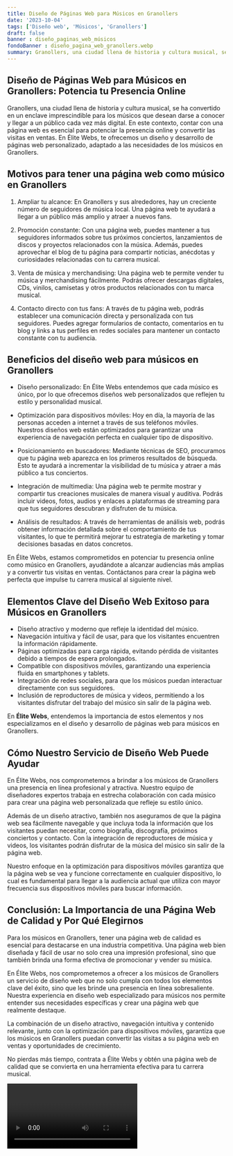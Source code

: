 ```yaml
---
title: Diseño de Páginas Web para Músicos en Granollers
date: '2023-10-04'
tags: ['Diseño web', 'Músicos', 'Granollers']
draft: false
banner : diseño_paginas_web_músicos
fondoBanner : diseño_pagina_web_granollers.webp
summary: Granollers, una ciudad llena de historia y cultura musical, se ha convertido en un enclave imprescindible para los músicos que desean darse a conocer y llegar a un público cada vez más digital. En este contexto, contar con una página web es esencial para potenciar la presencia online y convertir las visitas en ventas. En Élite Webs, te ofrecemos un diseño y desarrollo de páginas web personalizado, adaptado a las necesidades de los músicos en Granollers.
---
```


## Diseño de Páginas Web para Músicos en Granollers: Potencia tu Presencia Online 

Granollers, una ciudad llena de historia y cultura musical, se ha convertido en un enclave imprescindible para los músicos que desean darse a conocer y llegar a un público cada vez más digital. En este contexto, contar con una página web es esencial para potenciar la presencia online y convertir las visitas en ventas. En Élite Webs, te ofrecemos un diseño y desarrollo de páginas web personalizado, adaptado a las necesidades de los músicos en Granollers.

## Motivos para tener una página web como músico en Granollers

1. Ampliar tu alcance: En Granollers y sus alrededores, hay un creciente número de seguidores de música local. Una página web te ayudará a llegar a un público más amplio y atraer a nuevos fans.

2. Promoción constante: Con una página web, puedes mantener a tus seguidores informados sobre tus próximos conciertos, lanzamientos de discos y proyectos relacionados con la música. Además, puedes aprovechar el blog de tu página para compartir noticias, anécdotas y curiosidades relacionadas con tu carrera musical.

3. Venta de música y merchandising: Una página web te permite vender tu música y merchandising fácilmente. Podrás ofrecer descargas digitales, CDs, vinilos, camisetas y otros productos relacionados con tu marca musical.

4. Contacto directo con tus fans: A través de tu página web, podrás establecer una comunicación directa y personalizada con tus seguidores. Puedes agregar formularios de contacto, comentarios en tu blog y links a tus perfiles en redes sociales para mantener un contacto constante con tu audiencia.

## Beneficios del diseño web para músicos en Granollers

- Diseño personalizado: En Élite Webs entendemos que cada músico es único, por lo que ofrecemos diseños web personalizados que reflejen tu estilo y personalidad musical.

- Optimización para dispositivos móviles: Hoy en día, la mayoría de las personas acceden a internet a través de sus teléfonos móviles. Nuestros diseños web están optimizados para garantizar una experiencia de navegación perfecta en cualquier tipo de dispositivo.

- Posicionamiento en buscadores: Mediante técnicas de SEO, procuramos que tu página web aparezca en los primeros resultados de búsqueda. Esto te ayudará a incrementar la visibilidad de tu música y atraer a más público a tus conciertos.

- Integración de multimedia: Una página web te permite mostrar y compartir tus creaciones musicales de manera visual y auditiva. Podrás incluir videos, fotos, audios y enlaces a plataformas de streaming para que tus seguidores descubran y disfruten de tu música.

- Análisis de resultados: A través de herramientas de análisis web, podrás obtener información detallada sobre el comportamiento de tus visitantes, lo que te permitirá mejorar tu estrategia de marketing y tomar decisiones basadas en datos concretos.

En Élite Webs, estamos comprometidos en potenciar tu presencia online como músico en Granollers, ayudándote a alcanzar audiencias más amplias y a convertir tus visitas en ventas. Contáctanos para crear la página web perfecta que impulse tu carrera musical al siguiente nivel.

<GifSeo />

<Cta />

## Elementos Clave del Diseño Web Exitoso para Músicos en Granollers

- Diseño atractivo y moderno que refleje la identidad del músico.
- Navegación intuitiva y fácil de usar, para que los visitantes encuentren la información rápidamente.
- Páginas optimizadas para carga rápida, evitando pérdida de visitantes debido a tiempos de espera prolongados.
- Compatible con dispositivos móviles, garantizando una experiencia fluida en smartphones y tablets.
- Integración de redes sociales, para que los músicos puedan interactuar directamente con sus seguidores.
- Inclusión de reproductores de música y videos, permitiendo a los visitantes disfrutar del trabajo del músico sin salir de la página web.

En **Élite Webs**, entendemos la importancia de estos elementos y nos especializamos en el diseño y desarrollo de páginas web para músicos en Granollers.

## Cómo Nuestro Servicio de Diseño Web Puede Ayudar

En Élite Webs, nos comprometemos a brindar a los músicos de Granollers una presencia en línea profesional y atractiva. Nuestro equipo de diseñadores expertos trabaja en estrecha colaboración con cada músico para crear una página web personalizada que refleje su estilo único.

Además de un diseño atractivo, también nos aseguramos de que la página web sea fácilmente navegable y que incluya toda la información que los visitantes puedan necesitar, como biografía, discografía, próximos conciertos y contacto. Con la integración de reproductores de música y videos, los visitantes podrán disfrutar de la música del músico sin salir de la página web.

Nuestro enfoque en la optimización para dispositivos móviles garantiza que la página web se vea y funcione correctamente en cualquier dispositivo, lo cual es fundamental para llegar a la audiencia actual que utiliza con mayor frecuencia sus dispositivos móviles para buscar información.

## Conclusión: La Importancia de una Página Web de Calidad y Por Qué Elegirnos

Para los músicos en Granollers, tener una página web de calidad es esencial para destacarse en una industria competitiva. Una página web bien diseñada y fácil de usar no solo crea una impresión profesional, sino que también brinda una forma efectiva de promocionar y vender su música.

En Élite Webs, nos comprometemos a ofrecer a los músicos de Granollers un servicio de diseño web que no solo cumpla con todos los elementos clave del éxito, sino que les brinde una presencia en línea sobresaliente. Nuestra experiencia en diseño web especializado para músicos nos permite entender sus necesidades específicas y crear una página web que realmente destaque.

La combinación de un diseño atractivo, navegación intuitiva y contenido relevante, junto con la optimización para dispositivos móviles, garantiza que los músicos en Granollers puedan convertir las visitas a su página web en ventas y oportunidades de crecimiento.

No pierdas más tiempo, contrata a Élite Webs y obtén una página web de calidad que se convierta en una herramienta efectiva para tu carrera musical.

<Video />

<CtaBot job='Músicos' city='Granollers'/>

<Gmaps query='Granollers+españa+maps' />